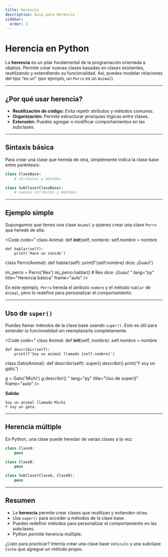 ```yaml
---
title: Herencia
description: Guía para Herencia
sidebar:
  order: 3
---
```



# Herencia en Python

La **herencia** es un pilar fundamental de la programación orientada a objetos. Permite crear nuevas clases basadas en clases existentes, reutilizando y extendiendo su funcionalidad. Así, puedes modelar relaciones del tipo “es un” (por ejemplo, un `Perro` es un `Animal`).

---

## ¿Por qué usar herencia?

- **Reutilización de código:** Evita repetir atributos y métodos comunes.
- **Organización:** Permite estructurar jerarquías lógicas entre clases.
- **Extensión:** Puedes agregar o modificar comportamientos en las subclases.

---

## Sintaxis básica

Para crear una clase que hereda de otra, simplemente indica la clase base entre paréntesis:

```python
class ClaseBase:
    # atributos y métodos

class SubClase(ClaseBase):
    # nuevos atributos y métodos
```

---

## Ejemplo simple

Supongamos que tienes una clase `Animal` y quieres crear una clase `Perro` que herede de ella:

<Code
code="
class Animal:
    def __init__(self, nombre):
        self.nombre = nombre

    def hablar(self):
        print('Hace un sonido')

class Perro(Animal):
    def hablar(self):
        print(f'{self.nombre} dice: ¡Guau!')

mi_perro = Perro('Rex')
mi_perro.hablar()  # Rex dice: ¡Guau!
"
lang="py"
title="Herencia básica"
frame="auto"
/>

En este ejemplo, `Perro` hereda el atributo `nombre` y el método `hablar` de `Animal`, pero lo redefine para personalizar el comportamiento.

---

## Uso de `super()`

Puedes llamar métodos de la clase base usando `super()`. Esto es útil para extender la funcionalidad sin reemplazarla completamente.

<Code
code="
class Animal:
    def __init__(self, nombre):
        self.nombre = nombre

    def describir(self):
        print(f'Soy un animal llamado {self.nombre}')

class Gato(Animal):
    def describir(self):
        super().describir()
        print('Y soy un gato.')

g = Gato('Michi')
g.describir()
"
lang="py"
title="Uso de super()"
frame="auto"
/>

**Salida:**
```
Soy un animal llamado Michi
Y soy un gato.
```

---

## Herencia múltiple

En Python, una clase puede heredar de varias clases a la vez:

```python
class ClaseA:
    pass

class ClaseB:
    pass

class SubClase(ClaseA, ClaseB):
    pass
```

---

## Resumen

- La **herencia** permite crear clases que reutilizan y extienden otras.
- Usa `super()` para acceder a métodos de la clase base.
- Puedes redefinir métodos para personalizar el comportamiento en las subclases.
- Python permite herencia múltiple.

¿Listo para practicar? Intenta crear una clase base `Vehiculo` y una subclase `Coche` que agregue un método propio.